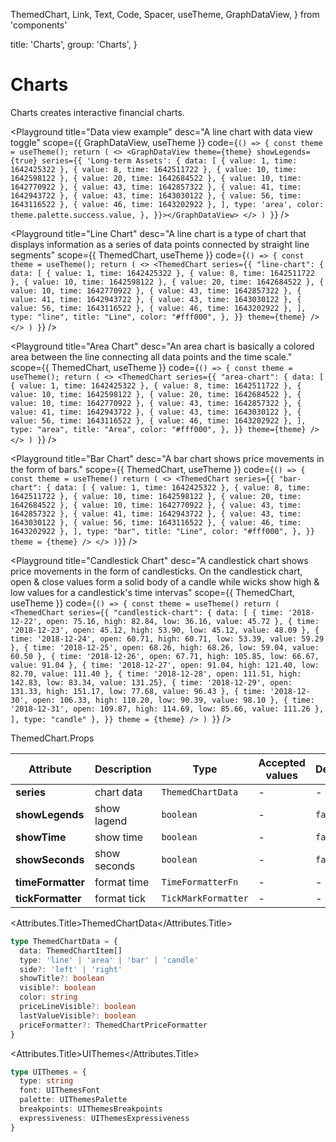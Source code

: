   ThemedChart,
  Link,
  Text,
  Code,
  Spacer,
  useTheme,
  GraphDataView,
} from 'components'

  title: 'Charts',
  group: 'Charts',
}

# Charts

Charts creates interactive financial charts.

<Playground
  title="Data view example"
  desc="A line chart with data view toggle"
  scope={{ GraphDataView, useTheme }}
  code={`
    () => {
      const theme = useTheme();
      return (
        <>
          <GraphDataView theme={theme} showLegends={true} series={{
            'Long-term Assets': {
              data: [
                      { value: 1, time: 1642425322 },
                      { value: 8, time: 1642511722 },
                      { value: 10, time: 1642598122 },
                      { value: 20, time: 1642684522 },
                      { value: 10, time: 1642770922 },
                      { value: 43, time: 1642857322 },
                      { value: 41, time: 1642943722 },
                      { value: 43, time: 1643030122 },
                      { value: 56, time: 1643116522 },
                      { value: 46, time: 1643202922 },
                    ],
              type: 'area',
              color: theme.palette.success.value,
            },
          }}></GraphDataView>
        </>
      )
    }
  `}
/>

<Playground
  title="Line Chart"
  desc="A line chart is a type of chart that displays information as a series of data points connected by straight line segments"
  scope={{ ThemedChart, useTheme }}
  code={`
    () => {
      const theme = useTheme();
      return (
        <>
          <ThemedChart
            series={{
              "line-chart": {
                data: [
                  { value: 1, time: 1642425322 },
                  { value: 8, time: 1642511722 },
                  { value: 10, time: 1642598122 },
                  { value: 20, time: 1642684522 },
                  { value: 10, time: 1642770922 },
                  { value: 43, time: 1642857322 },
                  { value: 41, time: 1642943722 },
                  { value: 43, time: 1643030122 },
                  { value: 56, time: 1643116522 },
                  { value: 46, time: 1643202922 },
                ],
                type: "line",
                title: "Line",
                color: "#fff000",
              },
            }}
            theme={theme}
          />
        </>
      )
    }
  `}
/>

<Playground
  title="Area Chart"
  desc="An area chart is basically a colored area between the line connecting all data points and the time scale."
  scope={{ ThemedChart, useTheme }}
  code={`
    () => {
      const theme = useTheme();
      return (
        <>
          <ThemedChart
            series={{
              "area-chart": {
              data: [
                { value: 1, time: 1642425322 },
                { value: 8, time: 1642511722 },
                { value: 10, time: 1642598122 },
                { value: 20, time: 1642684522 },
                { value: 10, time: 1642770922 },
                { value: 43, time: 1642857322 },
                { value: 41, time: 1642943722 },
                { value: 43, time: 1643030122 },
                { value: 56, time: 1643116522 },
                { value: 46, time: 1643202922 },
                ],
              type: "area",
              title: "Area",
              color: "#fff000",
              },
            }}
            theme={theme}
          />
        </>
      )
    }
  `}
/>

<Playground
  title="Bar Chart"
  desc="A bar chart shows price movements in the form of bars."
  scope={{ ThemedChart, useTheme }}
  code={`
      () => {
        const theme = useTheme()
        return (
        <>
        <ThemedChart
        series={{
          "bar-chart": {
          data: [
              { value: 1, time: 1642425322 },
              { value: 8, time: 1642511722 },
              { value: 10, time: 1642598122 },
              { value: 20, time: 1642684522 },
              { value: 10, time: 1642770922 },
              { value: 43, time: 1642857322 },
              { value: 41, time: 1642943722 },
              { value: 43, time: 1643030122 },
              { value: 56, time: 1643116522 },
              { value: 46, time: 1643202922 },
              ],
            type: "bar",
            title: "Line",
            color: "#fff000",
          },
        }}
      theme = {theme}
    />
    </>
  )}
`}
/>

<Playground
  title="Candlestick Chart"
  desc="A candlestick chart shows price movements in the form of candlesticks. On the candlestick chart, open & close values form a solid body of a candle while wicks show high & low values for a candlestick's time intervas"
  scope={{ ThemedChart, useTheme }}
  code={`
      () => {
        const theme = useTheme()
        return (
          <ThemedChart
            series={{
              "candlestick-chart": {
                data: [
                  { time: '2018-12-22', open: 75.16, high: 82.84, low: 36.16, value: 45.72 },
                  { time: '2018-12-23', open: 45.12, high: 53.90, low: 45.12, value: 48.09 },
                  { time: '2018-12-24', open: 60.71, high: 60.71, low: 53.39, value: 59.29 },
                  { time: '2018-12-25', open: 68.26, high: 68.26, low: 59.04, value: 60.50 },
                  { time: '2018-12-26', open: 67.71, high: 105.85, low: 66.67, value: 91.04 },
                  { time: '2018-12-27', open: 91.04, high: 121.40, low: 82.70, value: 111.40 },
                  { time: '2018-12-28', open: 111.51, high: 142.83, low: 83.34, value: 131.25},
                  { time: '2018-12-29', open: 131.33, high: 151.17, low: 77.68, value: 96.43 },
                  { time: '2018-12-30', open: 106.33, high: 110.20, low: 90.39, value: 98.10 },
                  { time: '2018-12-31', open: 109.87, high: 114.69, low: 85.66, value: 111.26 },
                  ],
                type: "candle"
              },
            }}
            theme = {theme}
          />
        )
      }
`}
/>

<Attributes edit="/pages/components/charts.mdx">
<Attributes.Title>ThemedChart.Props</Attributes.Title>

| Attribute         | Description  | Type                | Accepted values | Default |
| ----------------- | ------------ | ------------------- | --------------- | ------- |
| **series**        | chart data   | `ThemedChartData`   | -               | -       |
| **showLegends**   | show lagend  | `boolean`           | -               | `false` |
| **showTime**      | show time    | `boolean`           | -               | `false` |
| **showSeconds**   | show seconds | `boolean`           | -               | `false` |
| **timeFormatter** | format time  | `TimeFormatterFn`   | -               | -       |
| **tickFormatter** | format tick  | `TickMarkFormatter` | -               | -       |

<Attributes.Title>ThemedChartData</Attributes.Title>

```ts
type ThemedChartData = {
  data: ThemedChartItem[]
  type: 'line' | 'area' | 'bar' | 'candle'
  side?: 'left' | 'right'
  showTitle?: boolean
  visible?: boolean
  color: string
  priceLineVisible?: boolean
  lastValueVisible?: boolean
  priceFormatter?: ThemedChartPriceFormatter
}
```

<Attributes.Title>UIThemes</Attributes.Title>

```ts
type UIThemes = {
  type: string
  font: UIThemesFont
  palette: UIThemesPalette
  breakpoints: UIThemesBreakpoints
  expressiveness: UIThemesExpressiveness
}
```

</Attributes>
